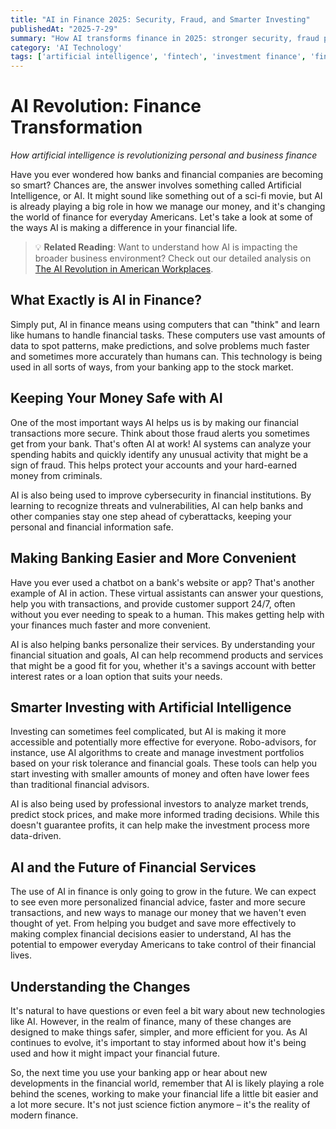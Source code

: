 ```yaml
---
title: "AI in Finance 2025: Security, Fraud, and Smarter Investing"
publishedAt: "2025-7-29"
summary: "How AI transforms finance in 2025: stronger security, fraud prevention, robo-advisors, and data-driven investing for consumers and institutions."
category: 'AI Technology'
tags: ['artificial intelligence', 'fintech', 'investment finance', 'financial innovation']
---
```


# AI Revolution: Finance Transformation

*How artificial intelligence is revolutionizing personal and business finance*

Have you ever wondered how banks and financial companies are becoming so smart? Chances are, the answer involves something called Artificial Intelligence, or AI. It might sound like something out of a sci-fi movie, but AI is already playing a big role in how we manage our money, and it's changing the world of finance for everyday Americans. Let's take a look at some of the ways AI is making a difference in your financial life.

> 💡 **Related Reading**: Want to understand how AI is impacting the broader business environment? Check out our detailed analysis on [The AI Revolution in American Workplaces](/blog/ai-revolution-american-workplaces).

## What Exactly is AI in Finance?

Simply put, AI in finance means using computers that can "think" and learn like humans to handle financial tasks. These computers use vast amounts of data to spot patterns, make predictions, and solve problems much faster and sometimes more accurately than humans can. This technology is being used in all sorts of ways, from your banking app to the stock market.

## Keeping Your Money Safe with AI

One of the most important ways AI helps us is by making our financial transactions more secure. Think about those fraud alerts you sometimes get from your bank. That's often AI at work! AI systems can analyze your spending habits and quickly identify any unusual activity that might be a sign of fraud. This helps protect your accounts and your hard-earned money from criminals.

AI is also being used to improve cybersecurity in financial institutions. By learning to recognize threats and vulnerabilities, AI can help banks and other companies stay one step ahead of cyberattacks, keeping your personal and financial information safe.

## Making Banking Easier and More Convenient

Have you ever used a chatbot on a bank's website or app? That's another example of AI in action. These virtual assistants can answer your questions, help you with transactions, and provide customer support 24/7, often without you ever needing to speak to a human. This makes getting help with your finances much faster and more convenient.

AI is also helping banks personalize their services. By understanding your financial situation and goals, AI can help recommend products and services that might be a good fit for you, whether it's a savings account with better interest rates or a loan option that suits your needs.

## Smarter Investing with Artificial Intelligence

Investing can sometimes feel complicated, but AI is making it more accessible and potentially more effective for everyone. Robo-advisors, for instance, use AI algorithms to create and manage investment portfolios based on your risk tolerance and financial goals. These tools can help you start investing with smaller amounts of money and often have lower fees than traditional financial advisors.

AI is also being used by professional investors to analyze market trends, predict stock prices, and make more informed trading decisions. While this doesn't guarantee profits, it can help make the investment process more data-driven.

## AI and the Future of Financial Services

The use of AI in finance is only going to grow in the future. We can expect to see even more personalized financial advice, faster and more secure transactions, and new ways to manage our money that we haven't even thought of yet. From helping you budget and save more effectively to making complex financial decisions easier to understand, AI has the potential to empower everyday Americans to take control of their financial lives.

## Understanding the Changes

It's natural to have questions or even feel a bit wary about new technologies like AI. However, in the realm of finance, many of these changes are designed to make things safer, simpler, and more efficient for you. As AI continues to evolve, it's important to stay informed about how it's being used and how it might impact your financial future.

So, the next time you use your banking app or hear about new developments in the financial world, remember that AI is likely playing a role behind the scenes, working to make your financial life a little bit easier and a lot more secure. It's not just science fiction anymore – it's the reality of modern finance.
